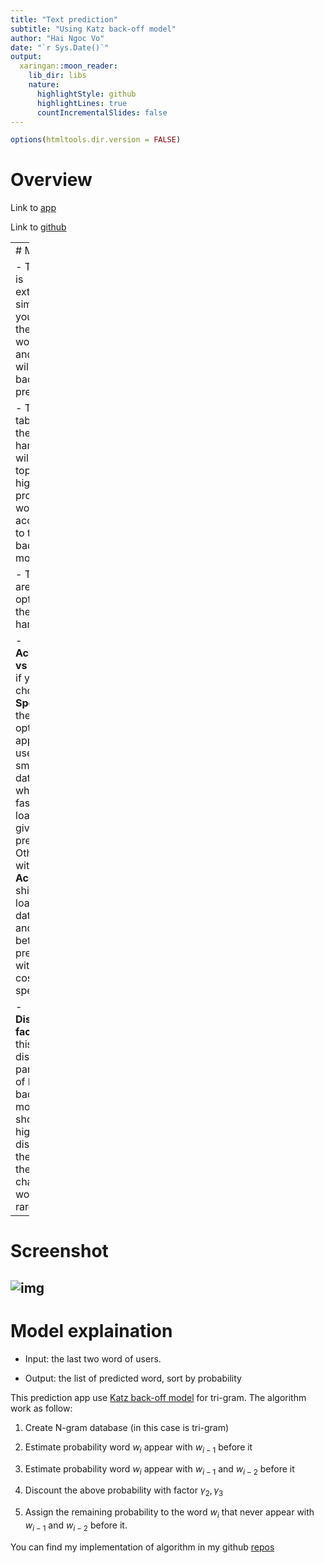 ```yaml
---
title: "Text prediction"
subtitle: "Using Katz back-off model"
author: "Hai Ngoc Vo"
date: "`r Sys.Date()`"
output:
  xaringan::moon_reader:
    lib_dir: libs
    nature:
      highlightStyle: github
      highlightLines: true
      countIncrementalSlides: false
---
```



```r
options(htmltools.dir.version = FALSE)
```

# Overview

Link to [app](https://haivo.shinyapps.io/cousera-capstone-app/)

Link to [github](https://github.com/vohai611/cousera-capstone-app)

---
# Manual 

  -   This app is extremely simple, you just fill the "Your word" box and shiny will bring back the prediction

  -   The table on the right hand side will show top 10 highest probability word, according to the Katz back-off model.
  
  -   There are two options on the right-hand side
    
    -   **Accuracy vs Speed**: if you choose **Speed**- the default option, app will use smaller database which are fast to load and give back prediction. Otherwise, with **Accuracy**, shiny will load large database and give better prediction with the cost of speed.
    
    - **Discount factor**: this is the discount parameter of Katz back-off model. In short, the higher the discount, the higher the chance word the rare word

---

# Screenshot
![img](app-screenshot.png)
---
# Model explaination

  -   Input: the last two word of users.

  -   Output: the list of predicted word, sort by probability

This prediction app use [Katz back-off model](https://en.wikipedia.org/wiki/Katz%27s_back-off_model) for tri-gram. The algorithm work as follow:

  1. Create N-gram database (in this case is tri-gram)
  
  1. Estimate probability word $w_i$ appear with $w_{i-1}$ before it
  
  1. Estimate probability word $w_i$ appear with $w_{i-1}$ and $w_{i-2}$ before it
  
  1. Discount the above probability with factor $\gamma_2, \gamma_3$
  
  1. Assign the remaining probability to the word $w_i$ that never appear with $w_{i-1}$ and $w_{i-2}$ before it.

You can find my implementation of algorithm in my github [repos](https://github.com/vohai611/cousera-capstone-app/blob/master/R/katz_predict.R)




